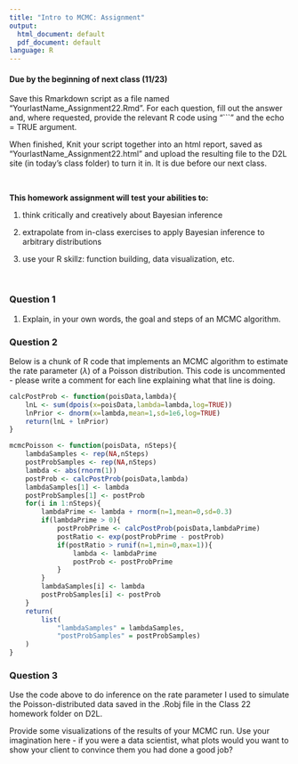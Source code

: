 ```yaml
---
title: "Intro to MCMC: Assignment"
output:
  html_document: default
  pdf_document: default
language: R
---
```


<!-- To render the assignment in Rmarkdown, enter the command below in the R console -->
<!-- rmarkdown::render("Class_22_Assignment.Rmd") -->

#### Due by the beginning of next class (11/23)

Save this Rmarkdown script as a file named “YourlastName_Assignment22.Rmd”. 
For each question, fill out the answer and, where requested, 
provide the relevant R code using "```" and the echo = TRUE argument.

When finished, Knit your script together into an html report, 
saved as “YourlastName_Assignment22.html” and upload the 
resulting file to the D2L site (in today’s class folder) to turn it in. 
It is due before our next class.

\

**This homework assignment will test your abilities to:**

1. think critically and creatively about Bayesian inference

2. extrapolate from in-class exercises to apply Bayesian inference to arbitrary distributions

3. use your R skillz: function building, data visualization, etc.

\

### Question 1

1. Explain, in your own words, the goal and steps of an MCMC algorithm.


### Question 2

Below is a chunk of R code that implements an MCMC algorithm 
to estimate the rate parameter ($\lambda$) of a Poisson distribution. 
This code is uncommented - please write a comment for each line 
explaining what that line is doing.

```r

calcPostProb <- function(poisData,lambda){
	lnL <- sum(dpois(x=poisData,lambda=lambda,log=TRUE))
	lnPrior <- dnorm(x=lambda,mean=1,sd=1e6,log=TRUE)
	return(lnL + lnPrior)
}

mcmcPoisson <- function(poisData, nSteps){
	lambdaSamples <- rep(NA,nSteps)
	postProbSamples <- rep(NA,nSteps)
	lambda <- abs(rnorm(1))
	postProb <- calcPostProb(poisData,lambda)
	lambdaSamples[1] <- lambda
	postProbSamples[1] <- postProb
	for(i in 1:nSteps){
		lambdaPrime <- lambda + rnorm(n=1,mean=0,sd=0.3)
		if(lambdaPrime > 0){
			postProbPrime <- calcPostProb(poisData,lambdaPrime)
			postRatio <- exp(postProbPrime - postProb)
			if(postRatio > runif(n=1,min=0,max=1)){
				lambda <- lambdaPrime
				postProb <- postProbPrime
			}
		}
		lambdaSamples[i] <- lambda
		postProbSamples[i] <- postProb
	}
	return(
		list(
			"lambdaSamples" = lambdaSamples,
			"postProbSamples" = postProbSamples)
	)
}
```


### Question 3

Use the code above to do inference on the rate parameter 
I used to simulate the Poisson-distributed data saved in the 
.Robj file in the Class 22 homework folder on D2L.

Provide some visualizations of the results of your MCMC run.
Use your imagination here - if you were a data scientist, 
what plots would you want to show your client to convince 
them you had done a good job?
